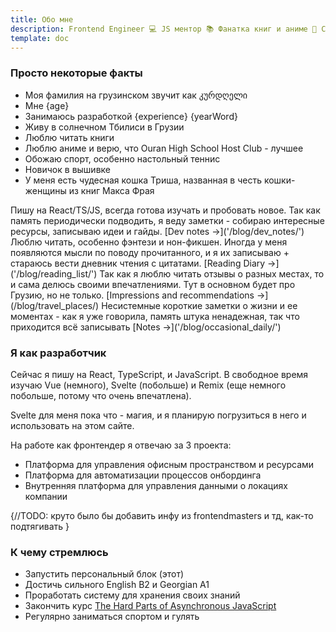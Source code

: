 ```yaml
---
title: Обо мне
description: Frontend Engineer 💻 JS ментор 📚 Фанатка книг и аниме 🎌 Спортивная энтузиастка 🏓 Новичок в вышивке 🧵
template: doc
---
```


### Просто некоторые факты
- Моя фамилия на грузинском звучит как კურდღელი 
- Мне {age} 
- Занимаюсь разработкой {experience} {yearWord}
- Живу в солнечном Тбилиси в Грузии 
- Люблю читать книги
- Люблю аниме и верю, что Ouran High School Host Club - лучшее
- Обожаю спорт, особенно настольный теннис
- Новичок в вышивке
- У меня есть чудесная кошка Триша, названная в честь кошки-женщины из книг Макса Фрая
 
<CardGrid>
  <Card title="Про разработку" icon="star">
    Пишу на React/TS/JS, всегда готова изучать и пробовать новое. 
    Так как память периодически подводить, я веду заметки - собираю интересные ресурсы,
    записываю идеи и гайды.
    [Dev notes →]('/blog/dev_notes/')
  </Card>
  <Card title="Про чтение" icon="star">
    Люблю читать, особенно фэнтези и нон-фикшен. Иногда у меня появляются мысли 
    по поводу прочитанного, и я их записываю + стараюсь вести дневник чтения с цитатами.
     [Reading Diary →]('/blog/reading_list/')
  </Card>
  <Card title="Про места и рекомендации" icon="star">
    Так как я люблю читать отзывы о разных местах, то и сама делюсь своими впечатлениями.
    Тут в основном будет про Грузию, но не только.
    [Impressions and recommendations →](/blog/travel_places/)
  </Card>
  <Card title="Иногдейли" icon="star">
    Несистемные короткие заметки о жизни и ее моментах - как я уже говорила, 
    память штука ненадежная, так что приходится всё записывать 
    [Notes →]('/blog/occasional_daily/')
  </Card>
</CardGrid>

### Я как разработчик
Сейчас я пишу на React, TypeScript, и JavaScript. В свободное время 
изучаю Vue (немного), Svelte (побольше) и Remix (еще немного побольше, потому что 
очень впечатлена). 

Svelte для меня пока что - магия, и я планирую погрузиться в него и использовать на этом сайте.

На работе как фронтендер я отвечаю за 3 проекта:
- Платформа для управления офисным пространством и ресурсами
- Платформа для автоматизации процессов онбординга
- Внутренняя платформа для управления данными о локациях компании

{//TODO: круто было бы добавить инфу из frontendmasters и тд, как-то подтягивать
}


### К чему стремлюсь 
- Запустить персональный блок (этот) 
- Достичь сильного English B2 и Georgian A1 
- Проработать систему для хранения своих знаний 
- Закончить курс [The Hard Parts of Asynchronous JavaScript](https://frontendmasters.com/courses/javascript-new-hard-parts/)
- Регулярно заниматься спортом и гулять 

